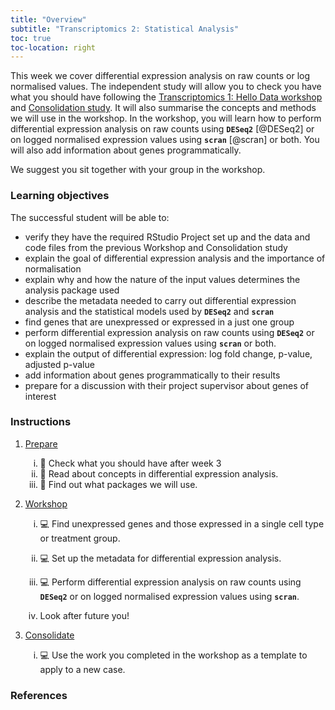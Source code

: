 ```yaml
---
title: "Overview"
subtitle: "Transcriptomics 2: Statistical Analysis"
toc: true
toc-location: right
---
```


This week we cover differential expression analysis on raw counts or log normalised values. The independent study will allow you to check you have what you should have following the [Transcriptomics 1: Hello Data workshop](../week-3/workshop.html) and [Consolidation study](../week-3/study_after_workshop.html). It will also summarise the concepts and methods we will use in the workshop. In the workshop, you will learn how to perform differential expression analysis on raw counts using **`DESeq2`** [@DESeq2] or on logged normalised expression values using **`scran`** [@scran] or both. You will also add information about genes programmatically.

We suggest you sit together with your group in the workshop.

### Learning objectives

The successful student will be able to:

-   verify they have the required RStudio Project set up and the data and code files from the previous Workshop and Consolidation study
-   explain the goal of differential expression analysis and the importance of normalisation
-   explain why and how the nature of the input values determines the analysis package used
-   describe the metadata needed to carry out differential expression analysis and the statistical models used by **`DESeq2`** and **`scran`**
-   find genes that are unexpressed or expressed in a just one group
-   perform differential expression analysis on raw counts using **`DESeq2`** or on logged normalised expression values using **`scran`** or both.
-   explain the output of differential expression: log fold change, p-value, adjusted p-value
-   add information about genes programmatically to their results
-   prepare for a discussion with their project supervisor about genes of interest

### Instructions

1.  [Prepare](study_before_workshop.qmd)

    i.  📖 Check what you should have after week 3
    ii. 📖 Read about concepts in differential expression analysis.
    ii. 📖 Find out what packages we will use.

2.  [Workshop](workshop.qmd)

    i.  💻 Find unexpressed genes and those expressed in a single cell type or treatment group.

    ii. 💻 Set up the metadata for differential expression analysis.

    iii. 💻 Perform differential expression analysis on raw counts using **`DESeq2`** or on logged normalised expression values using **`scran`**.

    iv. Look after future you!

3.  [Consolidate](study_after_workshop.qmd)

    i.  💻 Use the work you completed in the workshop as a template to apply to a new case.

### References
